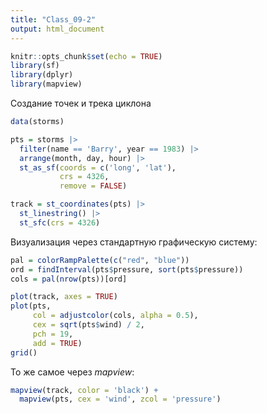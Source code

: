```yaml
---
title: "Class_09-2"
output: html_document
---
```


```r
knitr::opts_chunk$set(echo = TRUE)
library(sf)
library(dplyr)
library(mapview)
```

Создание точек и трека циклона
```r
data(storms)

pts = storms |>  
  filter(name == 'Barry', year == 1983) |>  
  arrange(month, day, hour) |>  
  st_as_sf(coords = c('long', 'lat'),
           crs = 4326,
           remove = FALSE)

track = st_coordinates(pts) |>  
  st_linestring() |>  
  st_sfc(crs = 4326)
```

Визуализация через стандартную графическую систему:
```r
pal = colorRampPalette(c("red", "blue"))
ord = findInterval(pts$pressure, sort(pts$pressure))
cols = pal(nrow(pts))[ord]

plot(track, axes = TRUE)
plot(pts, 
     col = adjustcolor(cols, alpha = 0.5), 
     cex = sqrt(pts$wind) / 2,
     pch = 19,
     add = TRUE)
grid()
```

То же самое через _mapview_:
```r
mapview(track, color = 'black') + 
  mapview(pts, cex = 'wind', zcol = 'pressure')
```

